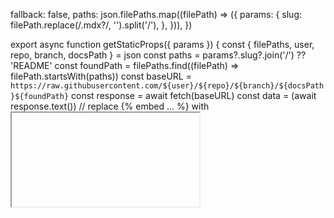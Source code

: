 
  fallback: false,
  paths: json.filePaths.map((filePath) => ({
    params: {
      slug: filePath.replace(/\.mdx?/, '').split('/'),
    },
  })),
})

export async function getStaticProps({ params }) {
  const { filePaths, user, repo, branch, docsPath } = json
  const paths = params?.slug?.join('/') ?? 'README'
  const foundPath = filePaths.find((filePath) => filePath.startsWith(paths))
  const baseURL = `https://raw.githubusercontent.com/${user}/${repo}/${branch}/${docsPath}${foundPath}`
  const response = await fetch(baseURL)
  const data = (await response.text())
    // replace {% embed ... %} with <iframe />
    .replaceAll(
      /{%\s+embed\s+url="(.*?)"\s+%}/g,
      (...m) =>
        `<iframe src="${m[1].replace(
          // we need enhance YouTube links, otherwise they will be not loaded in iframe
          'youtube.com/watch?v=',
          'youtube.com/embed/'
        )}" style={{aspectRatio: 16/9, width: '100%'}}/>`
    )
    // remove gitbook {% ... %} elements
    .replaceAll(/{%.*?%}/g, '')
    // close unclosed img tags
    .replaceAll(/<img((?:(?!\/>)[^>])*?)>/g, (...m) => `<img${m[1]}/>`)
    // fix gitbook image srcs
    .replaceAll(/src="[^>"]*\.gitbook\/(.*)"/g, (...m) => `src="${baseURL}.gitbook/${m[1]}"`)
  const mdx = await buildDynamicMDX(data, {
    mdxOptions: {
      // change-log contains `{variable}` text that is thrown an error by MDX2 parser since he treats
      // it as variable injection, to fix it we parse chang-log with the Markdown parser
      format: paths.endsWith('/change-log') ? 'md' : 'mdx',
      remarkPlugins: [[remarkReplaceLinks, { foundPath, basePath: '/substreams/' }]],
    },
    codeHighlight: false,
  })
  return {
    props: {
      ...mdx,
      __nextra_pageMap: await getPageMap('en'),
      hideLocaleSwitcher: true,
      remoteFilePath: `https://github.com/${user}/${repo}/tree/${branch}/${docsPath}${foundPath}`,
    },
  }
}

<RemoteContent />
